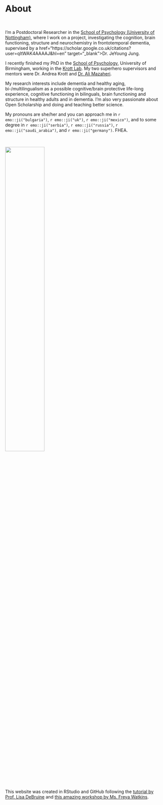 # About
&nbsp;

<div align="justify">
I'm a Postdoctoral Researcher in the <a href="https://www.nottingham.ac.uk/psychology/welcome-to-psychology.aspx" target="_blank">School of Psychology (University of Nottingham)</a>, where I work on a project, investigating the cognition, brain functioning, structure and neurochemistry in frontotemporal dementia, supervised by a href="https://scholar.google.co.uk/citations?user=qItWAK4AAAAJ&hl=en" target="_blank">Dr. JeYoung Jung</a>.

I recently finished my PhD in the <a href="https://www.birmingham.ac.uk/schools/psychology/index.aspx" target="_blank">School of Psychology</a>, University of Birmingham, working in the <a href="https://andreakrott.com/" target="_blank">Krott Lab</a>.
My two superhero supervisors and mentors were Dr. Andrea Krott and <a href="https://alimazaheri.com/" target="_blank">Dr. Ali Mazaheri</a>. 

My research interests include dementia and healthy aging, bi-/multilingualism as a possible cognitive/brain protective life-long experience, cognitive functioning in bilinguals, brain functioning and structure in healthy adults and in dementia. I'm also very passionate about Open Scholarship and doing and teaching better science. 

My pronouns are she/her and you can approach me in `r emo::ji("bulgaria")`, `r emo::ji("uk")`, `r emo::ji("mexico")`, and to some degree in `r emo::ji("serbia")`, `r emo::ji("russia")`, `r emo::ji("saudi_arabia")`, and `r emo::ji("germany")`. FHEA.
</div>
&nbsp;

<div align="center">
<img src="C:/Users/44793/Documents/R/mywebpage/me.PNG"  width="50%" height="50%"></div>
&nbsp;

&nbsp;

&nbsp;

<div align="justify">
This website was created in RStudio and GitHub following the <a href="https://debruine.github.io/tutorials/webpages.html" target="_blank">tutorial by Prof. Lisa DeBruine</a> and <a href="https://www.youtube.com/watch?v=RD_ZR4Ulzec" target="_blank">this amazing workshop by Ms. Freya Watkins</a>.</span>
</div>
